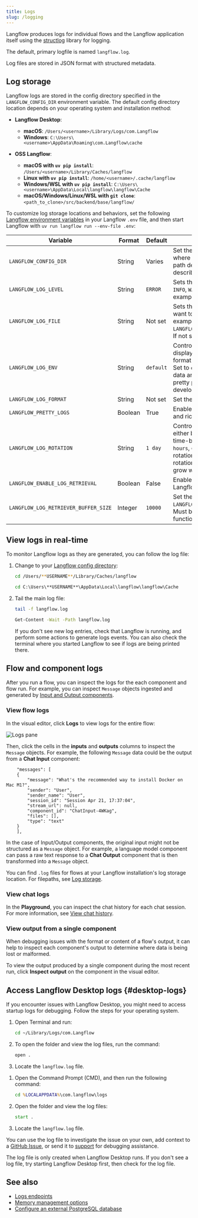 ```yaml
---
title: Logs
slug: /logging
---
```



Langflow produces logs for individual flows and the Langflow application itself using the [structlog](https://www.structlog.org) library for logging.

The default, primary logfile is named `langflow.log`.

Log files are stored in JSON format with structured metadata.

## Log storage

Langflow logs are stored in the config directory specified in the `LANGFLOW_CONFIG_DIR` environment variable.
The default config directory location depends on your operating system and installation method:

- **Langflow Desktop**:

    - **macOS**: `/Users/<username>/Library/Logs/com.Langflow`
    - **Windows**: `C:\Users\<username>\AppData\Roaming\com.Langflow\cache`

- **OSS Langflow**:

    - **macOS with `uv pip install`**: `/Users/<username>/Library/Caches/langflow`
    - **Linux with `uv pip install`**: `/home/<username>/.cache/langflow`
    - **Windows/WSL with `uv pip install`**: `C:\Users\<username>\AppData\Local\langflow\langflow\Cache`
    - **macOS/Windows/Linux/WSL with `git clone`**: `<path_to_clone>/src/backend/base/langflow/`

To customize log storage locations and behaviors, set the following [Langflow environment variables](/environment-variables) in your Langflow `.env` file, and then start Langflow with `uv run langflow run --env-file .env`:

| Variable | Format | Default | Description |
|----------|--------|---------|-------------|
| `LANGFLOW_CONFIG_DIR` | String | Varies | Set the Langflow configuration directory where files and logs are stored. Default path depends on your installation, as described in the preceding list. |
| `LANGFLOW_LOG_LEVEL` | String | `ERROR` | Sets the log level as one of `DEBUG`, `ERROR`, `INFO`, `WARNING`, and `CRITICAL`. For example, `LANGFLOW_LOG_LEVEL=DEBUG`. |
| `LANGFLOW_LOG_FILE` | String | Not set | Sets the log file storage location if you want to use a non-default location. For example, `LANGFLOW_LOG_FILE=path/to/logfile.log`. If not set, logs are written to stdout. |
| `LANGFLOW_LOG_ENV` | String | `default` | Controls how logs are formatted and displayed. Set to `container` for JSON format for Docker/structured logging. Set to `container_csv` for CSV format for data analysis. Set to `default` or unset for pretty printed, colorful format for development/reading using [RichHandler](https://rich.readthedocs.io/en/stable/reference/logging.html). |
| `LANGFLOW_LOG_FORMAT` | String | Not set | Set the log format configuration. |
| `LANGFLOW_PRETTY_LOGS` | Boolean | True | Enable pretty log formatting with colors and rich console output. |
| `LANGFLOW_LOG_ROTATION` | String | `1 day` | Controls when the log file is rotated, either based on time or file size. For time-based rotation, set to `1 day`, `12 hours`, or `1 week`. For size-based rotation, set to `10 MB` or `1 GB`. To disable rotation, set to `None`. If disabled, log files grow without limit. |
| `LANGFLOW_ENABLE_LOG_RETRIEVAL` | Boolean | False | Enables retrieval of logs from your Langflow instance with [Logs endpoints](/api-logs). |
| `LANGFLOW_LOG_RETRIEVER_BUFFER_SIZE` | Integer | `10000` | Set the buffer size for log retrieval if `LANGFLOW_ENABLE_LOG_RETRIEVAL=True`. Must be greater than `0` for log retrieval to function. |

## View logs in real-time

To monitor Langflow logs as they are generated, you can follow the log file:

1. Change to your [Langflow config directory](#log-storage):

    <Tabs groupId="cd-command">
    <TabItem value="macOS" label="macOS" default>

    ```bash
    cd /Users/**USERNAME**/Library/Caches/langflow
    ```

    </TabItem>
    <TabItem value="Windows" label="Windows">

    ```cmd
    cd C:\Users\**USERNAME**\AppData\Local\langflow\langflow\Cache
    ```

    </TabItem>
    </Tabs>

2. Tail the main log file:

    <Tabs groupId="tail-command">
    <TabItem value="macOS" label="macOS" default>

    ```bash
    tail -f langflow.log
    ```

    </TabItem>
    <TabItem value="Windows" label="Windows">

    ```cmd
    Get-Content -Wait -Path langflow.log
    ```

    </TabItem>
    </Tabs>

    If you don't see new log entries, check that Langflow is running, and perform some actions to generate logs events. You can also check the terminal where you started Langflow to see if logs are being printed there.

## Flow and component logs

After you run a flow, you can inspect the logs for the each component and flow run.
For example, you can inspect `Message` objects ingested and generated by [Input and Output components](/components-io).

### View flow logs

In the visual editor, click **Logs** to view logs for the entire flow:

![Logs pane](/img/logs.png)

Then, click the cells in the **inputs** and **outputs** columns to inspect the `Message` objects.
For example, the following `Message` data could be the output from a **Chat Input** component:

```text
    "messages": [
    {
        "message": "What's the recommended way to install Docker on Mac M1?",
        "sender": "User",
        "sender_name": "User",
        "session_id": "Session Apr 21, 17:37:04",
        "stream_url": null,
        "component_id": "ChatInput-4WKag",
        "files": [],
        "type": "text"
    }
    ],
```

In the case of Input/Output components, the original input might not be structured as a `Message` object.
For example, a language model component can pass a raw text response to a **Chat Output** component that is then transformed into a `Message` object.

You can find `.log` files for flows at your Langflow installation's log storage location.
For filepaths, see [Log storage](#log-storage).

### View chat logs

In the **Playground**, you can inspect the chat history for each chat session.
For more information, see [View chat history](/concepts-playground#view-chat-history).

### View output from a single component

When debugging issues with the format or content of a flow's output, it can help to inspect each component's output to determine where data is being lost or malformed.

To view the output produced by a single component during the most recent run, click <Icon name="TextSearch" aria-hidden="true"/> **Inspect output** on the component in the visual editor.

## Access Langflow Desktop logs {#desktop-logs}

If you encounter issues with Langflow Desktop, you might need to access startup logs for debugging.
Follow the steps for your operating system.

<Tabs>
<TabItem value="macos" label="macOS">

1. Open Terminal and run:
   ```bash
   cd ~/Library/Logs/com.Langflow
   ```

2. To open the folder and view the log files, run the command:
   ```bash
   open .
   ```

3. Locate the `langflow.log` file.

</TabItem>
<TabItem value="windows" label="Windows">

1. Open the Command Prompt (CMD), and then run the following command:

   ```cmd
   cd %LOCALAPPDATA%\com.langflow\logs
   ```

2. Open the folder and view the log files:

   ```cmd
   start .
   ```

3. Locate the `langflow.log` file.

</TabItem>
</Tabs>

You can use the log file to investigate the issue on your own, add context to a [GitHub Issue](/contributing-github-issues), or send it to [support](/luna-for-langflow) for debugging assistance.

The log file is only created when Langflow Desktop runs. If you don't see a log file, try starting Langflow Desktop first, then check for the log file.

## See also

* [Logs endpoints](/api-logs)
* [Memory management options](/memory)
* [Configure an external PostgreSQL database](/configuration-custom-database)